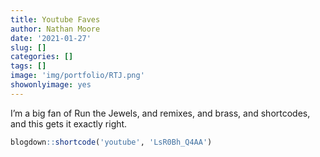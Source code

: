 ```yaml
---
title: Youtube Faves
author: Nathan Moore
date: '2021-01-27'
slug: []
categories: []
tags: []
image: 'img/portfolio/RTJ.png'
showonlyimage: yes
---
```


I'm a big fan of Run the Jewels, and remixes, and brass, and shortcodes, and this gets it exactly right.   

```r
blogdown::shortcode('youtube', 'LsR0Bh_Q4AA')
```

